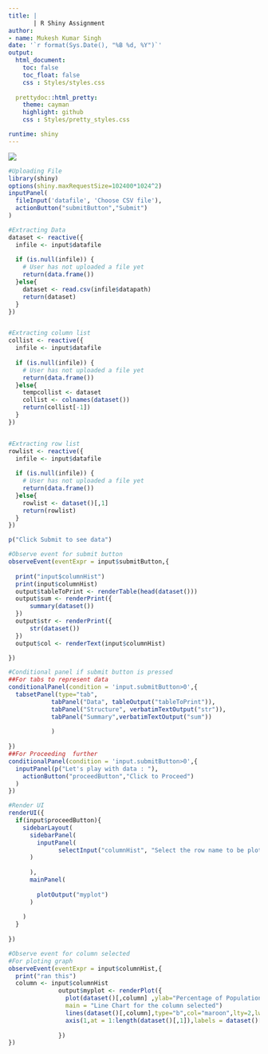 ```yaml
---
title: |
       | R Shiny Assignment
author: 
- name: Mukesh Kumar Singh
date: '`r format(Sys.Date(), "%B %d, %Y")`'
output:
  html_document:
    toc: false
    toc_float: false
    css : Styles/styles.css
  
  prettydoc::html_pretty:
    theme: cayman
    highlight: github
    css : Styles/pretty_styles.css

runtime: shiny
---
```


![](Logos/logo.png){.mulogo}

```r
#Uploading File
library(shiny)
options(shiny.maxRequestSize=102400*1024^2)
inputPanel(
  fileInput('datafile', 'Choose CSV file'),
  actionButton("submitButton","Submit")
)

#Extracting Data
dataset <- reactive({
  infile <- input$datafile
  
  if (is.null(infile)) {
    # User has not uploaded a file yet
    return(data.frame())
  }else{
    dataset <- read.csv(infile$datapath)
    return(dataset)
  }
})


#Extracting column list
collist <- reactive({
  infile <- input$datafile
  
  if (is.null(infile)) {
    # User has not uploaded a file yet
    return(data.frame())
  }else{
    tempcollist <- dataset
    collist <- colnames(dataset())
    return(collist[-1])
  }
})


#Extracting row list
rowlist <- reactive({
  infile <- input$datafile
  
  if (is.null(infile)) {
    # User has not uploaded a file yet
    return(data.frame())
  }else{
    rowlist <- dataset()[,1]
    return(rowlist)
  }
})

p("Click Submit to see data")

#Observe event for submit button
observeEvent(eventExpr = input$submitButton,{
  
  print("input$columnHist")
  print(input$columnHist)
  output$tableToPrint <- renderTable(head(dataset()))
  output$sum <- renderPrint({
      summary(dataset())
  })
  output$str <- renderPrint({
      str(dataset())
  })
  output$col <- renderText(input$columnHist)

})

#Conditional panel if submit button is pressed
##For tabs to represent data
conditionalPanel(condition = 'input.submitButton>0',{
  tabsetPanel(type="tab", 
            tabPanel("Data", tableOutput("tableToPrint")),
            tabPanel("Structure", verbatimTextOutput("str")),
            tabPanel("Summary",verbatimTextOutput("sum"))
            
            )
  
})
##For Proceeding  further
conditionalPanel(condition = 'input.submitButton>0',{
  inputPanel(p("Let's play with data : "),
    actionButton("proceedButton","Click to Proceed")
  )
})

#Render UI
renderUI({
  if(input$proceedButton){
    sidebarLayout(
      sidebarPanel(
        inputPanel(
              selectInput("columnHist", "Select the row name to be ploted", choices =  collist())
      )  
    
      ),
      mainPanel(
        
        plotOutput("myplot")
      )
    
    )  
  }
    
})

#Observe event for column selected
#For ploting graph
observeEvent(eventExpr = input$columnHist,{
  print("ran this")
  column <- input$columnHist
              output$myplot <- renderPlot({
                plot(dataset()[,column] ,ylab="Percentage of Population",xlab="States",
                main = "Line Chart for the column selected")
                lines(dataset()[,column],type="b",col="maroon",lty=2,lwd=2)
                axis(1,at = 1:length(dataset()[,1]),labels = dataset()[,1])
  
              })
})


```


